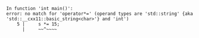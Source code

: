 ```log
In function 'int main()':
error: no match for 'operator*=' (operand types are 'std::string' {aka 'std::__cxx11::basic_string<char>'} and 'int')
    5 |     s *= 15;
      |     ~~^~~~~
```
